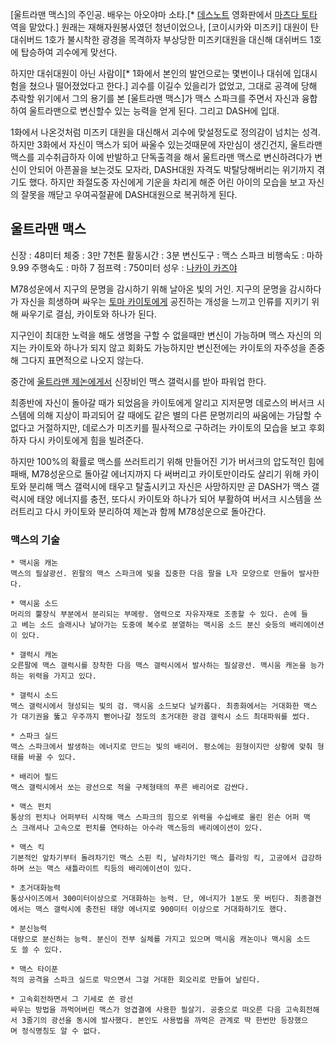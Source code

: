 [울트라맨 맥스]의 주인공. 배우는 아오야마 소타.[* [[데스노트]] 영화판에서 [[마츠다 토타]] 역을 맡았다.] 원래는 재해자원봉사였던 청년이었으나, [코이시카와 미즈키] 대원이 탄 대쉬버드 1호가 불시착한 광경을 목격하자 부상당한 미즈키대원을 대신해 대쉬버드 1호에 탑승하여 괴수에게 맞선다.

하지만 대쉬대원이 아닌 사람이[* 1화에서 본인의 발언으로는 몇번이나 대쉬에 입대시험을 쳤으나 떨어졌었다고 한다.] 괴수를 이길수 있을리가 없었고, 그대로 공격에 당해 추락할 위기에서 그의 용기를 본 [울트라맨 맥스]가 맥스 스파크를 주면서 자신과 융합하여 울트라맨으로 변신할수 있는 능력을 얻게 된다. 그리고 DASH에 입대.

1화에서 나온것처럼 미즈키 대원을 대신해서 괴수에 맞설정도로 정의감이 넘치는 성격. 하지만 3화에서 자신이 맥스가 되어 싸울수 있는것때문에 자만심이 생긴건지, 울트라맨 맥스를 괴수취급하자 이에 반발하고 단독출격을 해서 울트라맨 맥스로 변신하려다가 변신이 안되어 아픈꼴을 보는것도 모자라, DASH대원 자격도 박탈당해버리는 위기까지 겪기도 했다. 하지만 좌절도중 자신에게 기운을 차리게 해준 어린 아이의 모습을 보고 자신의 잘못을 깨닫고 우여곡절끝에 DASH대원으로 복귀하게 된다.

== 울트라맨 맥스 ==

신장 : 48미터
체중 : 3만 7천톤
활동시간 : 3분
변신도구 : 맥스 스파크
비행속도 : 마하 9.99 
주행속도 : 마하 7
점프력 : 750미터
성우 : [[나카이 카즈야]]


M78성운에서 지구의 문명을 감시하기 위해 날아온 빛의 거인. 지구의 문명을 감시하다가 자신을 희생하며 싸우는 [[토마 카이토]]에게 공진하는 개성을 느끼고 인류를 지키기 위해 싸우기로 결심, 카이토와 하나가 된다.

지구인이 최대한 노력을 해도 생명을 구할 수 없을때만 변신이 가능하며 맥스 자신의 의지는 카이토와 하나가 되지 않고 회화도 가능하지만 변신전에는 카이토의 자주성을 존중해 그다지 표면적으로 나오지 않는다.

중간에 [[울트라맨 제논]]에게서 신장비인 맥스 갤럭시를 받아 파워업 한다.

최종반에 자신이 돌아갈 때가 되었음을 카이토에게 알리고 지저문명 데로스의 버서크 시스템에 의해 지상이 파괴되어 갈 때에도 같은 별의 다른 문명끼리의 싸움에는 가담할 수 없다고 거절하지만, 데로스가 미즈키를 필사적으로 구하려는 카이토의 모습을 보고 후회하자 다시 카이토에게 힘을 빌려준다.

하지만 100%의 확률로 맥스를 쓰러트리기 위해 만들어진 기가 버서크의 압도적인 힘에 패배, M78성운으로 돌아갈 에너지까지 다 써버리고 카이토만이라도 살리기 위해 카이토와 분리해 맥스 갤럭시에 태우고 탈출시키고 자신은 사망하지만 곧 DASH가 맥스 갤럭시에 태양 에너지를 충전, 또다시 카이토와 하나가 되어 부활하여 버서크 시스템을 쓰러트리고 다시 카이토와 분리하여 제논과 함께 M78성운으로 돌아간다.


=== 맥스의 기술 ===
 * 맥시움 캐논
 맥스의 필살광선. 왼팔의 맥스 스파크에 빛을 집중한 다음 팔을 L자 모양으로 만들어 발사한다.

 * 맥시움 소드
 머리의 뿔장식 부분에서 분리되는 부메랑. 염력으로 자유자재로 조종할 수 있다. 손에 들고 베는 소드 슬래시나 날아가는 도중에 복수로 분열하는 맥시움 소드 분신 슛등의 배리에이션이 있다.

 * 갤럭시 캐논
 오른팔에 맥스 갤럭시를 장착한 다음 맥스 갤럭시에서 발사하는 필살광선. 맥시움 캐논을 능가하는 위력을 가지고 있다.

 * 갤럭시 소드
 맥스 갤럭시에서 형성되는 빛의 검. 맥시움 소드보다 날카롭다. 최종화에서는 거대화한 맥스가 대기권을 뚫고 우주까지 뻗어나갈 정도의 초거대한 광검 갤럭시 소드 최대파워를 썼다.

 * 스파크 실드
 맥스 스파크에서 발생하는 에너지로 만드는 빛의 배리어. 평소에는 원형이지만 상황에 맞춰 형태를 바꿀 수 있다.

 * 배리어 필드
 맥스 갤럭시에서 쏘는 광선으로 적을 구체형태의 푸른 배리어로 감싼다.

 * 맥스 펀치
 통상의 펀치나 어퍼부터 시작해 맥스 스파크의 힘으로 위력을 수십배로 올린 왼손 어퍼 맥스 크래셔나 고속으로 펀치를 연타하는 아수라 맥스등의 배리에이션이 있다.

 * 맥스 킥
 기본적인 앞차기부터 돌려차기인 맥스 스핀 킥, 날라차기인 맥스 플라잉 킥, 고공에서 급강하하며 쓰는 맥스 새틀라이트 킥등의 배리에이션이 있다.

 * 초거대화능력
 통상사이즈에서 300미터이상으로 거대화하는 능력. 단, 에너지가 1분도 못 버틴다. 최종결전에서는 맥스 갤럭시에 충전된 태양 에너지로 900미터 이상으로 거대화하기도 했다.

 * 분신능력
 대량으로 분신하는 능력. 분신이 전부 실체를 가지고 있으며 맥시움 캐논이나 맥시움 소드도 쓸 수 있다.

 * 맥스 타이푼
 적의 공격을 스파크 실드로 막으면서 그걸 거대한 회오리로 만들어 날린다.

 * 고속회전하면서 그 기세로 쏜 광선
 싸우는 방법을 까먹어버린 맥스가 엉겹결에 사용한 필살기. 공중으로 떠오른 다음 고속회전해서 3줄기의 광선을 동시에 발사했다. 본인도 사용법을 까먹은 관계로 딱 한번만 등장했으며 정식명칭도 알 수 없다.
